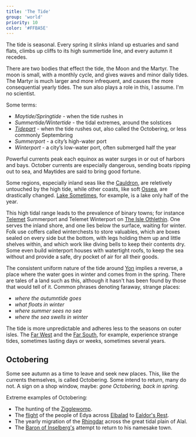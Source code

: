 ```yaml
---
title: 'The Tide'
group: 'world'
priority: 10
color: '#FFBA5E'
---
```


The tide is seasonal. Every spring it slinks inland up estuaries and sand flats, climbs up cliffs to its high summertide line, and every autumn it recedes.

There are two bodies that effect the tide, the Moon and the Martyr. The moon is small, with a monthly cycle, and gives waves and minor daily tides. The Martyr is much larger and more infrequent, and causes the more consequential yearly tides. The sun also plays a role in this, I assume. I'm no scientist.

Some terms:
- _Maytide/Springtide_ - when the tide rushes in
- _Summertide/Wintertide_ - the tidal extremes, around the solstices
- _[Tidepart](tide#octobering)_ - when the tide rushes out, also called the Octobering, or less commonly Septembring
- _Summerport_ - a city’s high-water port
- _Winterport_ - a city’s low-water port, often submerged half the year

Powerful currents peak each equinox as water surges in or out of harbors and bays. October currents are especially dangerous, sending boats ripping out to sea, and Maytides are said to bring good fortune.

Some regions, especially inland seas like the [Cauldron](), are reletively untouched by the high tide, while other coasts, like soft [Ossea](ossea), are drastically changed. [Lake Sometimes](), for example, is a lake only half of the year.

This high tidal range leads to the prevalence of binary towns; for instance [Telemet]() Summerport and Telemet Winterport on [The Isle Othlethin](othlethin). One serves the inland shore, and one lies below the surface, waiting for winter. Folk use coffers called winterchests to store valuables, which are boxes sealed on every side but the bottom, with legs holding them up and little shelves within, and which work like diving bells to keep their contents dry. Some even build winterport houses with watertight roofs, to keep the sea without and provide a safe, dry pocket of air for all their goods.

The consistent uniform nature of the tide around [Yon]() implies a reverse, a place where the water goes in winter and comes from in the spring. There are tales of a land such as this, although it hasn't has been found by those that would tell of it. Common phrases denoting faraway, strange places:
- _where the autumntide goes_
- _what floats in winter_
- _where summer sees no sea_
- _where the sea swells in winter_

The tide is more unpredictable and adheres less to the seasons on outer isles. The [Far West]() and the [Far South](), for example, experience strange tides, sometimes lasting days or weeks, sometimes several years.

## Octobering

Some see autumn as a time to leave and seek new places. This, like the currents themselves, is called Octobering. Some intend to return, many do not. A sign on a shop window, maybe: _gone Octobering, back in spring._

Extreme examples of Octobering:
- The hunting of the [Zigglewomp](zigglewomping).
- The [flight](edya#flight) of the people of Edya across [Elbalad](mountains#elbalad) to [Ealdor's Rest](ealdorsrest).
- The yearly migration of the [Rhingdar](#alal) across the great tidal plain of Alal.
- The [Baron of Inselberg's](baronsfleet) attempt to return to his namesake town.